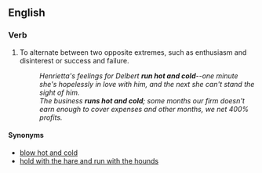 ==English==

===Verb===
{{head|en|verb|head=to [[run]] [[hot]] and [[cold]]}}

# {{idiomatic}} To alternate between two opposite extremes, such as enthusiasm and disinterest or success and failure. 
#: ''Henrietta's feelings for Delbert '''run hot and cold'''--one minute she's hopelessly in love with him, and the next she can't stand the sight of him.''
#: ''The business '''runs hot and cold'''; some months our firm doesn't earn enough to cover expenses and other months, we net 400% profits.''

====Synonyms====
* [[blow hot and cold]]
* [[hold with the hare and run with the hounds]]